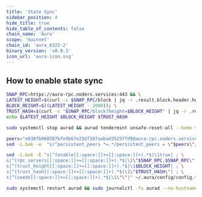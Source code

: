 ```yaml
---
title: 'State Sync'
sidebar_position: 4
hide_title: true
hide_table_of_contents: false
chain_name: 'Aura'
scope: 'mainnet'
chain_id: 'aura_6322-2'
binary_version: 'v0.9.3'
icon_url: 'aura-icon.svg'
---
```



<PageTitle
  iconUrl="img/aura-icon.svg"
  title="Aura State Sync"
  chainId="aura_6322-2"
  version="v0.9.3"
/>

## How to enable state sync

```bash
SNAP_RPC=https://aura-rpc.noders.services:443 && \
LATEST_HEIGHT=$(curl -s $SNAP_RPC/block | jq -r .result.block.header.height); \
BLOCK_HEIGHT=$((LATEST_HEIGHT - 2000)); \
TRUST_HASH=$(curl -s "$SNAP_RPC/block?height=$BLOCK_HEIGHT" | jq -r .result.block_id.hash) && \
echo $LATEST_HEIGHT $BLOCK_HEIGHT $TRUST_HASH
```

```bash
sudo systemctl stop aurad && aurad tendermint unsafe-reset-all --home ~/.aura --keep-addr-book
```

```bash
peers="e038fb068587bfe9b67e23df287aabad352577d9@aura-rpc.noders.services:21756"
sed -i.bak -e  "s/^persistent_peers *=.*/persistent_peers = \"$peers\"/" ~/.aura/config/config.toml
```

```bash
sed -i.bak -E "s|^(enable[[:space:]]+=[[:space:]]+).*$|\1true| ; \
s|^(rpc_servers[[:space:]]+=[[:space:]]+).*$|\1\"$SNAP_RPC,$SNAP_RPC\"| ; \
s|^(trust_height[[:space:]]+=[[:space:]]+).*$|\1$BLOCK_HEIGHT| ; \
s|^(trust_hash[[:space:]]+=[[:space:]]+).*$|\1\"$TRUST_HASH\"| ; \
s|^(seeds[[:space:]]+=[[:space:]]+).*$|\1\"\"|" ~/.aura/config/config.toml
```

```bash
sudo systemctl restart aurad && sudo journalctl -fu aurad --no-hostname -o cat
```
